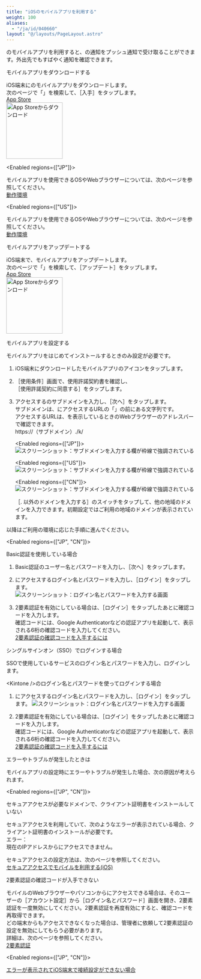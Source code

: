 ```yaml
---
title: "iOSのモバイルアプリを利用する"
weight: 100
aliases:
  - "/ja/id/040660"
layout: "@/layouts/PageLayout.astro"
---
```




<Kintone />のモバイルアプリを利用すると、<Kintone />の通知をプッシュ通知で受け取ることができます。外出先でもすばやく通知を確認できます。

<Heading id="ios_mobileapp_ios_10">モバイルアプリをダウンロードする</Heading>

iOS端末に<Kintone />のモバイルアプリをダウンロードします。  
次のページで「<Kintone />」を検索して、<Wovn>［入手］</Wovn>をタップします。<Wovn></Wovn>  
[App Store](https://apps.apple.com/jp/app/kintone/id674312865)  
<a href="https://apps.apple.com/jp/app/kintone/id674312865" ><img alt="App Storeからダウンロード" src="/k/img-ja/appstore-apple.svg" width="150"/></a>

<Enabled regions={["JP"]}>

モバイルアプリを使用できるOSやWebブラウザーについては、次のページを参照してください。  
[動作環境](https://www.cybozu.com/jp/service/requirements.html#app)

</Enabled>

<Enabled regions={["US"]}>

モバイルアプリを使用できるOSやWebブラウザーについては、次のページを参照してください。  
[動作環境](https://trust-center.kintone.com/service/requirements/#app)

</Enabled>

<Heading id="ios_mobileapp_ios_15">モバイルアプリをアップデートする</Heading>

iOS端末で、モバイルアプリをアップデートします。  
次のページで「<Kintone />」を検索して、<Wovn>［アップデート］</Wovn>をタップします。<Wovn></Wovn>  
[App Store](https://apps.apple.com/jp/app/kintone/id674312865)  
<a href="https://apps.apple.com/jp/app/kintone/id674312865" ><img alt="App Storeからダウンロード" src="/k/img-ja/appstore-apple.svg" width="150"/></a>

<Heading id="ios_mobileapp_ios_20">モバイルアプリを設定する</Heading>

モバイルアプリをはじめてインストールするときのみ設定が必要です。

1. iOS端末にダウンロードしたモバイルアプリのアイコンをタップします。

1. <Wovn>［使用条件］</Wovn>画面で、使用許諾契約書を確認し、<Wovn>［使用許諾契約に同意する］</Wovn>をタップします。

1. アクセスする<Kintone />のサブドメインを入力し、<Wovn>［次へ］</Wovn>をタップします。  
  サブドメインは、<Kintone />にアクセスするURLの「<CybozuCom />」の前にある文字列です。  
  アクセスするURLは、<Kintone />を表示しているときのWebブラウザーのアドレスバーで確認できます。  
  https://（サブドメイン）.<CybozuCom />/k/

   <Enabled regions={["JP"]}>
   <Img src="/k/kintone/img-ja/mobileapp_ios01.png" alt="スクリーンショット：サブドメインを入力する欄が枠線で強調されている" />

   </Enabled>

   <Enabled regions={["US"]}>
   <Img src="/k/kintone/img-ja/mobileapp_ios01_us.png" alt="スクリーンショット：サブドメインを入力する欄が枠線で強調されている" />

   </Enabled>

   <Enabled regions={["CN"]}>
   <Img src="/k/kintone/img-ja/mobileapp_ios01_cn.png" alt="スクリーンショット：サブドメインを入力する欄が枠線で強調されている" />

   </Enabled>

   <Note>

   <Wovn>［.<CybozuCom /> 以外のドメインを入力する］</Wovn>のスイッチをタップして、他の地域のドメインを入力できます。初期設定ではご利用の地域のドメインが表示されています。

   </Note>

以降はご利用の環境に応じた手順に進んでください。

<Enabled regions={["JP", "CN"]}>

<Heading level={3} id="ios_mobileapp_ios_2010">Basic認証を使用している場合</Heading>

1. Basic認証のユーザー名とパスワードを入力し、<Wovn>［次へ］</Wovn>をタップします。

1. <Kintone />にアクセスするログイン名とパスワードを入力し、<Wovn>［ログイン］</Wovn>をタップします。  
   <Img src="/k/kintone/img-ja/mobileapp_ios03.png" alt="スクリーンショット：ログイン名とパスワードを入力する画面" />

1. 2要素認証を有効にしている場合は、<Wovn>［ログイン］</Wovn>をタップしたあとに確認コードを入力します。  
  確認コードには、Google Authenticatorなどの認証アプリを起動して、表示される6桁の確認コードを入力してください。  
  [2要素認証の確認コードを入手するには](/general/ja/id/020418.html)

</Enabled>

<Heading level={3} id="ios_mobileapp_ios_2020">シングルサインオン（SSO）でログインする場合</Heading>

SSOで使用しているサービスのログイン名とパスワードを入力し、ログインします。

<Heading level={3} id="ios_mobileapp_ios_2030">&lt;Kintone /&gt;のログイン名とパスワードを使ってログインする場合</Heading>

1. <Kintone />にアクセスするログイン名とパスワードを入力し、<Wovn>［ログイン］</Wovn>をタップします。
   <Img src="/k/kintone/img-ja/mobileapp_ios02.png" alt="スクリーンショット：ログイン名とパスワードを入力する画面" />

1. 2要素認証を有効にしている場合は、<Wovn>［ログイン］</Wovn>をタップしたあとに確認コードを入力します。  
  確認コードには、Google Authenticatorなどの認証アプリを起動して、表示される6桁の確認コードを入力してください。  
  [2要素認証の確認コードを入手するには](/general/ja/id/020418.html)

<Heading id="ios_mobileapp_ios_30">エラーやトラブルが発生したときは</Heading>

モバイルアプリの設定時にエラーやトラブルが発生した場合、次の原因が考えられます。

<Enabled regions={["JP", "CN"]}>

<Heading level={3} id="ios_mobileapp_ios_3010">セキュアアクセスが必要なドメインで、クライアント証明書をインストールしていない</Heading>

セキュアアクセスを利用していて、次のようなエラーが表示されている場合、クライアント証明書のインストールが必要です。  
エラー：  
現在のIPアドレスから<Kintone />にアクセスできません。  

セキュアアクセスの設定方法は、次のページを参照してください。  
[セキュアアクセスでモバイルを利用する(iOS)](/k/ja/id/040661.html)

</Enabled>

<Heading level={3} id="ios_mobileapp_ios_3020">2要素認証の確認コードが入手できない</Heading>

モバイルのWebブラウザーやパソコンから<Kintone />にアクセスできる場合は、そのユーザーの<Wovn>［アカウント設定］</Wovn>から<Wovn>［ログイン名とパスワード］</Wovn>画面を開き、2要素認証を一度無効にしてください。2要素認証を再度有効にすると、確認コードを再取得できます。  
どの端末からもアクセスできなくなった場合は、管理者に依頼して2要素認証の設定を無効にしてもらう必要があります。  
詳細は、次のページを参照してください。  
[2要素認証](/general/ja/id/020439.html)

<Enabled regions={["JP", "CN"]}>

<Reference>

[エラーが表示されてiOS端末で接続設定ができない場合](/k/ja/id/040363.html)

</Reference>

</Enabled>
